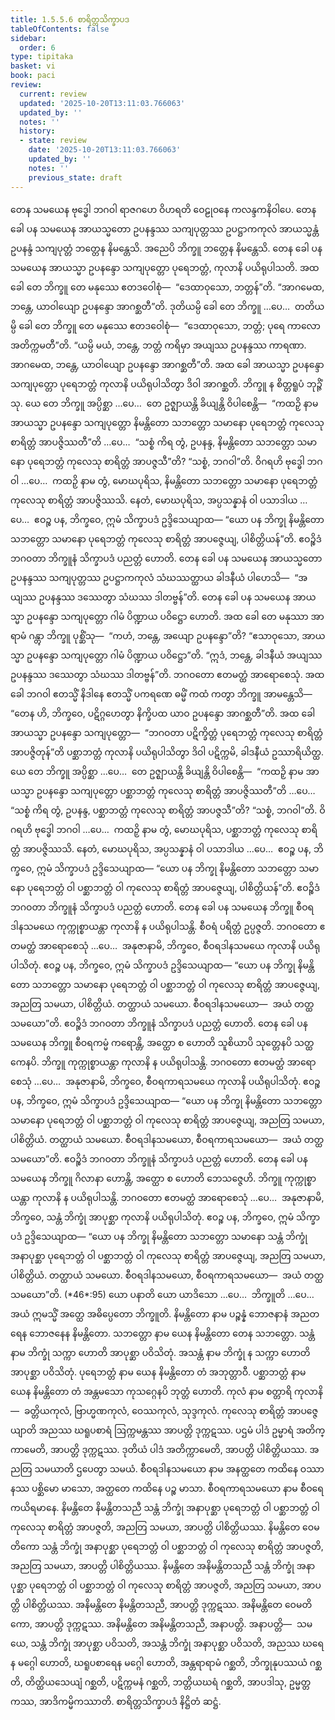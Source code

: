 ```yaml
---
title: 1.5.5.6 စာရိတ္တသိက္ခာပဒ
tableOfContents: false
sidebar:
  order: 6
type: tipitaka
basket: vi
book: paci
review:
  current: review
  updated: '2025-10-20T13:11:03.766063'
  updated_by: ''
  notes: ''
  history:
  - state: review
    date: '2025-10-20T13:11:03.766063'
    updated_by: ''
    notes: ''
    previous_state: draft
---
```



<DynamicBreadcrumb />


<ReviewStatus review={frontmatter.review} showDetails={true} />

<HypothesisAnnotation frontmatter={frontmatter} />

<Division number="294" book="paci" e="ch" v="2" p="131">

<Paragraph number="932" book="paci">
တေန သမယေန ဗုဒ္ဓေါ ဘဂဝါ ရာဇဂဟေ ဝိဟရတိ ဝေဠုဝနေ ကလန္ဒကနိဝါပေ. တေန ခေါ ပန သမယေန အာယသ္မတော ဥပနန္ဒဿ သကျပုတ္တဿ ဥပဋ္ဌာကကုလံ အာယသ္မန္တံ ဥပနန္ဒံ သကျပုတ္တံ ဘတ္တေန နိမန္တေသိ. အညေပိ ဘိက္ခူ ဘတ္တေန နိမန္တေသိ. တေန ခေါ ပန သမယေန အာယသ္မာ ဥပနန္ဒော သကျပုတ္တော ပုရေဘတ္တံ, ကုလာနိ ပယိရုပါသတိ. အထ ခေါ တေ ဘိက္ခူ တေ မနုဿေ ဧတဒဝေါစုံ—  “ဒေထာဝုသော, ဘတ္တန်”တိ. “အာဂမေထ, ဘန္တေ, ယာဝါယျော ဥပနန္ဒော အာဂစ္ဆတီ”တိ. ဒုတိယမ္ပိ ခေါ တေ ဘိက္ခူ …ပေ…  တတိယမ္ပိ ခေါ တေ ဘိက္ခူ တေ မနုဿေ ဧတဒဝေါစုံ—  “ဒေထာဝုသော, ဘတ္တံ; ပုရေ ကာလော အတိက္ကမတီ”တိ. “ယမ္ပိ မယံ, ဘန္တေ, ဘတ္တံ ကရိမှာ အယျဿ ဥပနန္ဒဿ ကာရဏာ. အာဂမေထ, ဘန္တေ, ယာဝါယျော ဥပနန္ဒော အာဂစ္ဆတီ”တိ.
</Paragraph>

<Paragraph number="933" book="paci">
အထ ခေါ အာယသ္မာ ဥပနန္ဒော သကျပုတ္တော ပုရေဘတ္တံ ကုလာနိ ပယိရုပါသိတွာ ဒိဝါ အာဂစ္ဆတိ. ဘိက္ခူ န စိတ္တရူပံ ဘုဉ္ဇိံသု. ယေ တေ ဘိက္ခူ အပ္ပိစ္ဆာ …ပေ…  တေ ဥဇ္ဈာယန္တိ ခိယျန္တိ ဝိပါစေန္တိ—  “ကထဉှိ နာမ အာယသ္မာ ဥပနန္ဒော သကျပုတ္တော နိမန္တိတော သဘတ္တော သမာနော ပုရေဘတ္တံ ကုလေသု စာရိတ္တံ အာပဇ္ဇိဿတီ”တိ …ပေ…  “သစ္စံ ကိရ တွံ, ဥပနန္ဒ, နိမန္တိတော သဘတ္တော သမာနော ပုရေဘတ္တံ ကုလေသု စာရိတ္တံ အာပဇ္ဇသီ”တိ? “သစ္စံ, ဘဂဝါ”တိ. ဝိဂရဟိ ဗုဒ္ဓေါ ဘဂဝါ …ပေ…  ကထဉှိ နာမ တွံ, မောဃပုရိသ, နိမန္တိတော သဘတ္တော သမာနော ပုရေဘတ္တံ ကုလေသု စာရိတ္တံ အာပဇ္ဇိဿသိ. နေတံ, မောဃပုရိသ, အပ္ပသန္နာနံ ဝါ ပသာဒါယ …ပေ…  ဧဝဉ္စ ပန, ဘိက္ခဝေ, ဣမံ သိက္ခာပဒံ ဥဒ္ဒိသေယျာထ—
</Paragraph>

<Paragraph number="934" book="paci">
<Emphasis>“ယော ပန ဘိက္ခု နိမန္တိတော သဘတ္တော သမာနော ပုရေဘတ္တံ ကုလေသု စာရိတ္တံ အာပဇ္ဇေယျ, ပါစိတ္တိယန်”</Emphasis>တိ.
</Paragraph>

<Paragraph number="935" book="paci">
ဧဝဉ္စိဒံ ဘဂဝတာ ဘိက္ခူနံ သိက္ခာပဒံ ပညတ္တံ ဟောတိ.
</Paragraph>

</Division>
<Division number="295" book="paci" e="ch" v="2" p="132">

<Paragraph number="936" book="paci">
တေန ခေါ ပန သမယေန အာယသ္မတော ဥပနန္ဒဿ သကျပုတ္တဿ ဥပဋ္ဌာကကုလံ သံဃဿတ္ထာယ ခါဒနီယံ ပါဟေသိ—  “အယျဿ ဥပနန္ဒဿ ဒဿေတွာ သံဃဿ ဒါတဗ္ဗန်”တိ. တေန ခေါ ပန သမယေန အာယသ္မာ ဥပနန္ဒော သကျပုတ္တော ဂါမံ ပိဏ္ဍာယ ပဝိဋ္ဌော ဟောတိ. အထ ခေါ တေ မနုဿာ အာရာမံ ဂန္တွာ ဘိက္ခူ ပုစ္ဆိံသု—  “ကဟံ, ဘန္တေ, အယျော ဥပနန္ဒော”တိ? “ဧသာဝုသော, အာယသ္မာ ဥပနန္ဒော သကျပုတ္တော ဂါမံ ပိဏ္ဍာယ ပဝိဋ္ဌော”တိ. “ဣဒံ, ဘန္တေ, ခါဒနီယံ အယျဿ ဥပနန္ဒဿ ဒဿေတွာ သံဃဿ ဒါတဗ္ဗန်”တိ. ဘဂဝတော ဧတမတ္ထံ အာရောစေသုံ. အထ ခေါ ဘဂဝါ ဧတသ္မိံ နိဒါနေ ဧတသ္မိံ ပကရဏေ ဓမ္မိံ ကထံ ကတွာ ဘိက္ခူ အာမန္တေသိ—  “တေန ဟိ, ဘိက္ခဝေ, ပဋိဂ္ဂဟေတွာ နိက္ခိပထ ယာဝ ဥပနန္ဒော အာဂစ္ဆတီ”တိ.
</Paragraph>

<Paragraph number="937" book="paci">
အထ ခေါ အာယသ္မာ ဥပနန္ဒော သကျပုတ္တော—  “ဘဂဝတာ ပဋိက္ခိတ္တံ ပုရေဘတ္တံ ကုလေသု စာရိတ္တံ အာပဇ္ဇိတုန်”တိ ပစ္ဆာဘတ္တံ ကုလာနိ ပယိရုပါသိတွာ ဒိဝါ ပဋိက္ကမိ, ခါဒနီယံ ဥဿာရိယိတ္ထ. ယေ တေ ဘိက္ခူ အပ္ပိစ္ဆာ …ပေ…  တေ ဥဇ္ဈာယန္တိ ခိယျန္တိ ဝိပါစေန္တိ—  “ကထဉှိ နာမ အာယသ္မာ ဥပနန္ဒော သကျပုတ္တော ပစ္ဆာဘတ္တံ ကုလေသု စာရိတ္တံ အာပဇ္ဇိဿတီ”တိ …ပေ…  “သစ္စံ ကိရ တွံ, ဥပနန္ဒ, ပစ္ဆာဘတ္တံ ကုလေသု စာရိတ္တံ အာပဇ္ဇသီ”တိ? “သစ္စံ, ဘဂဝါ”တိ. ဝိဂရဟိ ဗုဒ္ဓေါ ဘဂဝါ …ပေ…  ကထဉှိ နာမ တွံ, မောဃပုရိသ, ပစ္ဆာဘတ္တံ ကုလေသု စာရိတ္တံ အာပဇ္ဇိဿသိ. နေတံ, မောဃပုရိသ, အပ္ပသန္နာနံ ဝါ ပသာဒါယ …ပေ…  ဧဝဉ္စ ပန, ဘိက္ခဝေ, ဣမံ သိက္ခာပဒံ ဥဒ္ဒိသေယျာထ—
</Paragraph>

<Paragraph number="938" book="paci">
<Emphasis>“ယော ပန ဘိက္ခု နိမန္တိတော သဘတ္တော သမာနော ပုရေဘတ္တံ ဝါ ပစ္ဆာဘတ္တံ ဝါ ကုလေသု စာရိတ္တံ အာပဇ္ဇေယျ, ပါစိတ္တိယန်”</Emphasis>တိ.
</Paragraph>

<Paragraph number="939" book="paci">
ဧဝဉ္စိဒံ ဘဂဝတာ ဘိက္ခူနံ သိက္ခာပဒံ ပညတ္တံ ဟောတိ.
</Paragraph>

</Division>
<Division number="296" book="paci" e="ch" v="2" p="133">

<Paragraph number="940" book="paci">
တေန ခေါ ပန သမယေန ဘိက္ခူ စီဝရဒါနသမယေ ကုက္ကုစ္စာယန္တာ ကုလာနိ န ပယိရုပါသန္တိ. စီဝရံ ပရိတ္တံ ဥပ္ပဇ္ဇတိ. ဘဂဝတော ဧတမတ္ထံ အာရောစေသုံ …ပေ…  အနုဇာနာမိ, ဘိက္ခဝေ, စီဝရဒါနသမယေ ကုလာနိ ပယိရုပါသိတုံ. ဧဝဉ္စ ပန, ဘိက္ခဝေ, ဣမံ သိက္ခာပဒံ ဥဒ္ဒိသေယျာထ—
</Paragraph>

<Paragraph number="941" book="paci">
<Emphasis>“ယော ပန ဘိက္ခု နိမန္တိတော သဘတ္တော သမာနော ပုရေဘတ္တံ ဝါ ပစ္ဆာဘတ္တံ ဝါ ကုလေသု စာရိတ္တံ အာပဇ္ဇေယျ, အညတြ သမယာ, ပါစိတ္တိယံ. တတ္ထာယံ သမယော. စီဝရဒါနသမယော—  အယံ တတ္ထ သမယော”</Emphasis>တိ.
</Paragraph>

<Paragraph number="942" book="paci">
ဧဝဉ္စိဒံ ဘဂဝတာ ဘိက္ခူနံ သိက္ခာပဒံ ပညတ္တံ ဟောတိ.
</Paragraph>

</Division>
<Division number="297" book="paci" e="ch" v="2" p="133">

<Paragraph number="943" book="paci">
တေန ခေါ ပန သမယေန ဘိက္ခူ စီဝရကမ္မံ ကရောန္တိ, အတ္ထော စ ဟောတိ သူစိယာပိ သုတ္တေနပိ သတ္ထကေနပိ. ဘိက္ခူ ကုက္ကုစ္စာယန္တာ ကုလာနိ န ပယိရုပါသန္တိ. ဘဂဝတော ဧတမတ္ထံ အာရောစေသုံ …ပေ…  အနုဇာနာမိ, ဘိက္ခဝေ, စီဝရကာရသမယေ ကုလာနိ ပယိရုပါသိတုံ. ဧဝဉ္စ ပန, ဘိက္ခဝေ, ဣမံ သိက္ခာပဒံ ဥဒ္ဒိသေယျာထ—
</Paragraph>

<Paragraph number="944" book="paci">
<Emphasis>“ယော ပန ဘိက္ခု နိမန္တိတော သဘတ္တော သမာနော ပုရေဘတ္တံ ဝါ ပစ္ဆာဘတ္တံ ဝါ ကုလေသု စာရိတ္တံ အာပဇ္ဇေယျ, အညတြ သမယာ, ပါစိတ္တိယံ</Emphasis>. <Emphasis>တတ္ထာယံ သမယော. စီဝရဒါနသမယော, စီဝရကာရသမယော—  အယံ တတ္ထ သမယော”</Emphasis>တိ.
</Paragraph>

<Paragraph number="945" book="paci">
ဧဝဉ္စိဒံ ဘဂဝတာ ဘိက္ခူနံ သိက္ခာပဒံ ပညတ္တံ ဟောတိ.
</Paragraph>

</Division>
<Division number="298" book="paci" e="ch" v="2" p="134">

<Paragraph number="946" book="paci">
တေန ခေါ ပန သမယေန ဘိက္ခူ ဂိလာနာ ဟောန္တိ, အတ္ထော စ ဟောတိ ဘေသဇ္ဇေဟိ. ဘိက္ခူ ကုက္ကုစ္စာယန္တာ ကုလာနိ န ပယိရုပါသန္တိ. ဘဂဝတော ဧတမတ္ထံ အာရောစေသုံ …ပေ…  အနုဇာနာမိ, ဘိက္ခဝေ, သန္တံ ဘိက္ခုံ အာပုစ္ဆာ ကုလာနိ ပယိရုပါသိတုံ. ဧဝဉ္စ ပန, ဘိက္ခဝေ, ဣမံ သိက္ခာပဒံ ဥဒ္ဒိသေယျာထ—
</Paragraph>

</Division>
<Division number="299" book="paci" e="ch" v="2" p="134">

<Paragraph number="947" book="paci">
<Emphasis>“ယော ပန ဘိက္ခု နိမန္တိတော သဘတ္တော သမာနော သန္တံ ဘိက္ခုံ အနာပုစ္ဆာ ပုရေဘတ္တံ ဝါ ပစ္ဆာဘတ္တံ ဝါ ကုလေသု စာရိတ္တံ အာပဇ္ဇေယျ, အညတြ သမယာ, ပါစိတ္တိယံ. တတ္ထာယံ သမယော. စီဝရဒါနသမယော, စီဝရကာရသမယော—  အယံ တတ္ထ သမယော”</Emphasis>တိ. (*46*:<Emphasis>95</Emphasis>)
</Paragraph>

</Division>
<Division number="300" book="paci" e="ch" v="2" p="134">

<Paragraph number="948" book="paci">
<Emphasis>ယော ပနာ</Emphasis>တိ ယော ယာဒိသော …ပေ…  <Emphasis>ဘိက္ခူ</Emphasis>တိ …ပေ…  အယံ ဣမသ္မိံ အတ္ထေ အဓိပ္ပေတော ဘိက္ခူတိ.
</Paragraph>

<Paragraph number="949" book="paci">
<Emphasis>နိမန္တိတော</Emphasis> နာမ ပဉ္စန္နံ ဘောဇနာနံ အညတရေန ဘောဇနေန နိမန္တိတော.
</Paragraph>

<Paragraph number="950" book="paci">
<Emphasis>သဘတ္တော</Emphasis> နာမ ယေန နိမန္တိတော တေန သဘတ္တော.
</Paragraph>

<Paragraph number="951" book="paci">
<Emphasis>သန္တံ</Emphasis> နာမ ဘိက္ခုံ သက္ကာ ဟောတိ အာပုစ္ဆာ ပဝိသိတုံ.
</Paragraph>

<Paragraph number="952" book="paci">
<Emphasis>အသန္တံ</Emphasis> နာမ ဘိက္ခုံ န သက္ကာ ဟောတိ အာပုစ္ဆာ ပဝိသိတုံ.
</Paragraph>

<Paragraph number="953" book="paci">
<Emphasis>ပုရေဘတ္တံ</Emphasis> နာမ ယေန နိမန္တိတော တံ အဘုတ္တာဝီ.
</Paragraph>

<Paragraph number="954" book="paci">
<Emphasis>ပစ္ဆာဘတ္တံ</Emphasis> နာမ ယေန နိမန္တိတော တံ အန္တမသော ကုသဂ္ဂေနပိ ဘုတ္တံ ဟောတိ.
</Paragraph>

<Paragraph number="955" book="paci">
<Emphasis>ကုလံ</Emphasis> နာမ စတ္တာရိ ကုလာနိ—  ခတ္တိယကုလံ, ဗြာဟ္မဏကုလံ, ဝေဿကုလံ, သုဒ္ဒကုလံ.
</Paragraph>

<Paragraph number="956" book="paci">
<Emphasis>ကုလေသု စာရိတ္တံ အာပဇ္ဇေယျာ</Emphasis>တိ အညဿ ဃရူပစာရံ ဩက္ကမန္တဿ အာပတ္တိ ဒုက္ကဋဿ. ပဌမံ ပါဒံ ဥမ္မာရံ အတိက္ကာမေတိ, အာပတ္တိ ဒုက္ကဋဿ. ဒုတိယံ ပါဒံ အတိက္ကာမေတိ, အာပတ္တိ ပါစိတ္တိယဿ.
</Paragraph>

<Paragraph number="957" book="paci">
<Emphasis>အညတြ သမယာ</Emphasis>တိ ဌပေတွာ သမယံ.
</Paragraph>

<Paragraph number="958" book="paci">
<Emphasis>စီဝရဒါနသမယော</Emphasis> နာမ အနတ္ထတေ ကထိနေ ဝဿာနဿ ပစ္ဆိမော မာသော, အတ္ထတေ ကထိနေ ပဉ္စ မာသာ.
</Paragraph>

<Paragraph number="959" book="paci">
<Emphasis>စီဝရကာရသမယော</Emphasis> နာမ စီဝရေ ကယိရမာနေ.
</Paragraph>

</Division>
<Division number="301" book="paci" e="ch" v="2" p="135">

<Paragraph number="960" book="paci">
နိမန္တိတေ နိမန္တိတသညီ သန္တံ ဘိက္ခုံ အနာပုစ္ဆာ ပုရေဘတ္တံ ဝါ ပစ္ဆာဘတ္တံ ဝါ ကုလေသု စာရိတ္တံ အာပဇ္ဇတိ, အညတြ သမယာ, အာပတ္တိ ပါစိတ္တိယဿ. နိမန္တိတေ ဝေမတိကော သန္တံ ဘိက္ခုံ အနာပုစ္ဆာ ပုရေဘတ္တံ ဝါ ပစ္ဆာဘတ္တံ ဝါ ကုလေသု စာရိတ္တံ အာပဇ္ဇတိ, အညတြ သမယာ, အာပတ္တိ ပါစိတ္တိယဿ. နိမန္တိတေ အနိမန္တိတသညီ သန္တံ ဘိက္ခုံ အနာပုစ္ဆာ ပုရေဘတ္တံ ဝါ ပစ္ဆာဘတ္တံ ဝါ ကုလေသု စာရိတ္တံ အာပဇ္ဇတိ, အညတြ သမယာ, အာပတ္တိ ပါစိတ္တိယဿ.
</Paragraph>

<Paragraph number="961" book="paci">
အနိမန္တိတေ နိမန္တိတသညီ, အာပတ္တိ ဒုက္ကဋဿ. အနိမန္တိတေ ဝေမတိကော, အာပတ္တိ ဒုက္ကဋဿ. အနိမန္တိတေ အနိမန္တိတသညီ, အနာပတ္တိ.
</Paragraph>

</Division>
<Division number="302" book="paci" e="ch" v="2" p="135">

<Paragraph number="962" book="paci">
အနာပတ္တိ—  သမယေ, သန္တံ ဘိက္ခုံ အာပုစ္ဆာ ပဝိသတိ, အသန္တံ ဘိက္ခုံ အနာပုစ္ဆာ ပဝိသတိ, အညဿ ဃရေန မဂ္ဂေါ ဟောတိ, ဃရူပစာရေန မဂ္ဂေါ ဟောတိ, အန္တရာရာမံ ဂစ္ဆတိ, ဘိက္ခုနုပဿယံ ဂစ္ဆတိ, တိတ္ထိယသေယျံ ဂစ္ဆတိ, ပဋိက္ကမနံ ဂစ္ဆတိ, ဘတ္တိယဃရံ ဂစ္ဆတိ, အာပဒါသု, ဥမ္မတ္တကဿ, အာဒိကမ္မိကဿာတိ.

</Paragraph>
</Division>

<Paragraph number="963" type="center" book="paci">
စာရိတ္တသိက္ခာပဒံ နိဋ္ဌိတံ ဆဋ္ဌံ.
</Paragraph>